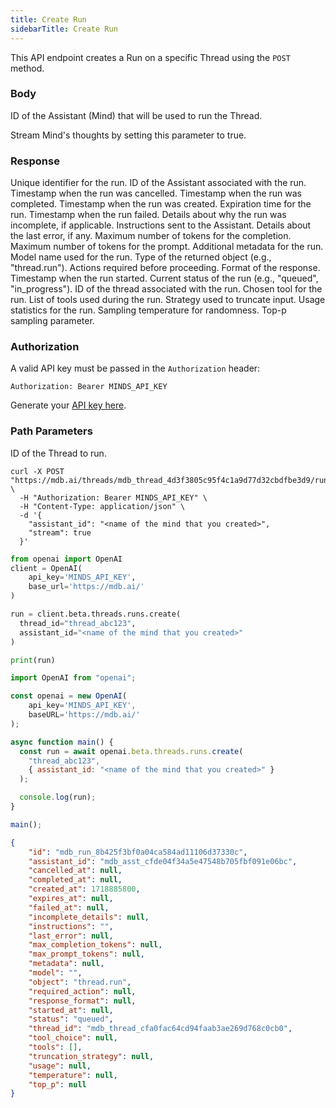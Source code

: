 ```yaml
---
title: Create Run
sidebarTitle: Create Run
---
```


This API endpoint creates a Run on a specific Thread using the `POST` method.

### Body

<ParamField body='assistant_id' type='string' required>

ID of the Assistant (Mind) that will be used to run the Thread.

</ParamField>

<ParamField body='stream' type='array'>

Stream Mind's thoughts by setting this parameter to true.

</ParamField>

### Response

<ResponseField name="id" type="string" required>  
Unique identifier for the run.
</ResponseField>

<ResponseField name="assistant_id" type="string" required>  
ID of the Assistant associated with the run.
</ResponseField>

<ResponseField name="cancelled_at" type="number">  
Timestamp when the run was cancelled.
</ResponseField>

<ResponseField name="completed_at" type="number">  
Timestamp when the run was completed.
</ResponseField>

<ResponseField name="created_at" type="number" required>  
Timestamp when the run was created.
</ResponseField>

<ResponseField name="expires_at" type="number">  
Expiration time for the run.
</ResponseField>

<ResponseField name="failed_at" type="number">  
Timestamp when the run failed.
</ResponseField>

<ResponseField name="incomplete_details" type="object">  
Details about why the run was incomplete, if applicable.
</ResponseField>

<ResponseField name="instructions" type="string">  
Instructions sent to the Assistant.
</ResponseField>

<ResponseField name="last_error" type="object">  
Details about the last error, if any.
</ResponseField>

<ResponseField name="max_completion_tokens" type="number">  
Maximum number of tokens for the completion.
</ResponseField>

<ResponseField name="max_prompt_tokens" type="number">  
Maximum number of tokens for the prompt.
</ResponseField>

<ResponseField name="metadata" type="object">  
Additional metadata for the run.
</ResponseField>

<ResponseField name="model" type="string">  
Model name used for the run.
</ResponseField>

<ResponseField name="object" type="string" required>  
Type of the returned object (e.g., "thread.run").
</ResponseField>

<ResponseField name="required_action" type="object">  
Actions required before proceeding.
</ResponseField>

<ResponseField name="response_format" type="string">  
Format of the response.
</ResponseField>

<ResponseField name="started_at" type="number">  
Timestamp when the run started.
</ResponseField>

<ResponseField name="status" type="string" required>  
Current status of the run (e.g., "queued", "in_progress").
</ResponseField>

<ResponseField name="thread_id" type="string" required>  
ID of the thread associated with the run.
</ResponseField>

<ResponseField name="tool_choice" type="string">  
Chosen tool for the run.
</ResponseField>

<ResponseField name="tools" type="array">  
List of tools used during the run.
</ResponseField>

<ResponseField name="truncation_strategy" type="string">  
Strategy used to truncate input.
</ResponseField>

<ResponseField name="usage" type="object">  
Usage statistics for the run.
</ResponseField>

<ResponseField name="temperature" type="number">  
Sampling temperature for randomness.
</ResponseField>

<ResponseField name="top_p" type="number">  
Top-p sampling parameter.
</ResponseField>

### Authorization

A valid API key must be passed in the `Authorization` header:

```
Authorization: Bearer MINDS_API_KEY
```

Generate your [API key here](https://mdb.ai/apiKeys).

### Path Parameters

<ParamField body='thread_id' type='string' required>

ID of the Thread to run.

</ParamField>

<RequestExample>

```shell Shell
curl -X POST "https://mdb.ai/threads/mdb_thread_4d3f3805c95f4c1a9d77d32cbdfbe3d9/runs" \
  -H "Authorization: Bearer MINDS_API_KEY" \
  -H "Content-Type: application/json" \
  -d '{
    "assistant_id": "<name of the mind that you created>",
    "stream": true
  }'
```

```python Python
from openai import OpenAI
client = OpenAI(
    api_key='MINDS_API_KEY',
    base_url='https://mdb.ai/'
)

run = client.beta.threads.runs.create(
  thread_id="thread_abc123",
  assistant_id="<name of the mind that you created>"
)

print(run)
```

```js Node
import OpenAI from "openai";

const openai = new OpenAI(
    api_key='MINDS_API_KEY',
    baseURL='https://mdb.ai/'
);

async function main() {
  const run = await openai.beta.threads.runs.create(
    "thread_abc123",
    { assistant_id: "<name of the mind that you created>" }
  );

  console.log(run);
}

main();
```

</RequestExample>

<ResponseExample>

```json Response
{
    "id": "mdb_run_8b425f3bf0a04ca584ad11106d37330c",
    "assistant_id": "mdb_asst_cfde04f34a5e47548b705fbf091e06bc",
    "cancelled_at": null,
    "completed_at": null,
    "created_at": 1718885800,
    "expires_at": null,
    "failed_at": null,
    "incomplete_details": null,
    "instructions": "",
    "last_error": null,
    "max_completion_tokens": null,
    "max_prompt_tokens": null,
    "metadata": null,
    "model": "",
    "object": "thread.run",
    "required_action": null,
    "response_format": null,
    "started_at": null,
    "status": "queued",
    "thread_id": "mdb_thread_cfa0fac64cd94faab3ae269d768c0cb0",
    "tool_choice": null,
    "tools": [],
    "truncation_strategy": null,
    "usage": null,
    "temperature": null,
    "top_p": null
}
```

</ResponseExample>
